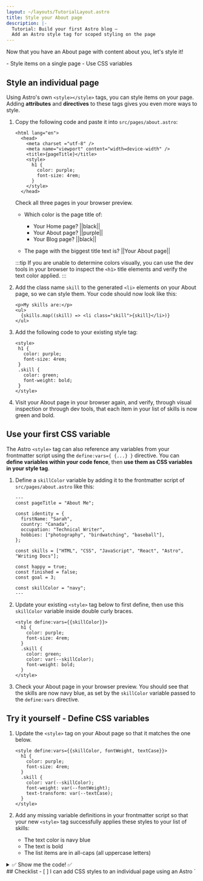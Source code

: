 ```yaml
---
layout: ~/layouts/TutorialLayout.astro
title: Style your About page
description: |-
  Tutorial: Build your first Astro blog —
  Add an Astro style tag for scoped styling on the page
---
```



Now that you have an About page with content about you, let's style it!

<PreCheck>
  - Style items on a single page
  - Use CSS variables
</PreCheck>


## Style an individual page

Using Astro's own `<style></style>` tags, you can style items on your page. Adding **attributes** and **directives** to these tags gives you even more ways to style.

1. Copy the following code and paste it into `src/pages/about.astro`:

    ```astro title="src/pages/about.astro" ins={6-11}
    <html lang="en">
      <head>
        <meta charset ="utf-8" />
        <meta name="viewport" content="width=device-width" />
        <title>{pageTitle}</title>
        <style>
          h1 {
            color: purple;
            font-size: 4rem;
          }
        </style>
      </head> 

    ```

    Check all three pages in your browser preview.
    
    - Which color is the page title of:

        - Your Home page?  ||black||
        - Your About page? ||purple||
        - Your Blog page? ||black||

    - The page with the biggest title text is? ||Your About page||

    :::tip
    If you are unable to determine colors visually, you can use the dev tools in your browser to inspect the `<h1>` title elements and verify the text color applied.
    :::

2. Add the class name `skill` to the generated `<li>` elements on your About page, so we can style them. Your code should now look like this:

    ```astro title="src/pages/about.astro" 'class="skill"'
    <p>My skills are:</p>
    <ul>
      {skills.map((skill) => <li class="skill">{skill}</li>)}
    </ul>
    ```

3. Add the following code to your existing style tag:

     ```astro title="src/pages/about.astro" ins={6-9}
    <style>
      h1 {
        color: purple;
        font-size: 4rem;
      }
      .skill {
        color: green;
        font-weight: bold;
      }
    </style>
    ```



  4. Visit your About page in your browser again, and verify, through visual inspection or through dev tools, that each item in your list of skills is now green and bold.

## Use your first CSS variable
The Astro `<style>` tag can also reference any variables from your frontmatter script using the `define:vars={ {...} }` directive. You can **define variables within your code fence**, then **use them as CSS variables in your style tag**.

1. Define a `skillColor` variable by adding it to the frontmatter script of `src/pages/about.astro` like this:

    ```astro title="src/pages/about.astro" ins={17}
    ---
    const pageTitle = "About Me";

    const identity = {
      firstName: "Sarah",
      country: "Canada",
      occupation: "Technical Writer",
      hobbies: ["photography", "birdwatching", "baseball"],
    };

    const skills = ["HTML", "CSS", "JavaScript", "React", "Astro", "Writing Docs"];

    const happy = true;
    const finished = false;
    const goal = 3;
  
    const skillColor = "navy";
    ---
    ```

2. Update your existing `<style>` tag below to first define, then use this `skillColor` variable inside double curly braces.

    ```astro title="src/pages/about.astro" "define:vars={{skillColor}}" "var(--skillColor)" del={7} ins={8}
    <style define:vars={{skillColor}}> 
      h1 {
        color: purple;
        font-size: 4rem;
      }
      .skill {
        color: green;
        color: var(--skillColor);
        font-weight: bold;
      }
    </style>
    ```

3. Check your About page in your browser preview. You should see that the skills are now navy blue, as set by the `skillColor` variable passed to the `define:vars` directive.

<Box icon="puzzle-piece">

## Try it yourself - Define CSS variables
 
 1. Update the `<style>` tag on your About page so that it matches the one below. 

    ```astro title="src/pages/about.astro"
    <style define:vars={{skillColor, fontWeight, textCase}}>
      h1 {
        color: purple;
        font-size: 4rem;
      }
      .skill {
        color: var(--skillColor);
        font-weight: var(--fontWeight);
        text-transform: var(--textCase);
      }
    </style>
    ```
 
 2. Add any missing variable definitions in your frontmatter script so that your new `<style>` tag successfully applies these styles to your list of skills:
    - The text color is navy blue
    - The text is bold
    - The list items are in all-caps (all uppercase letters)

<details>
<summary>✅ Show me the code! ✅</summary>

```astro title="src/pages/about.astro" ins={18-19}
---
const pageTitle = "About Me";

const identity = {
  firstName: "Sarah",
  country: "Canada",
  occupation: "Technical Writer",
  hobbies: ["photography", "birdwatching", "baseball"],
};

const skills = ["HTML", "CSS", "JavaScript", "React", "Astro", "Writing Docs"];

const happy = true;
const finished = false;
const goal = 3;

const skillColor = "navy";
const fontWeight = "bold";
const textCase = "uppercase";
---
```
</details>

</Box>



<Box icon="check-list">
## Checklist

<Checklist>
- [ ] I can add CSS styles to an individual page using an Astro `<style>` tag.
- [ ] I can use variables to style elements on the page.
</Checklist>
</Box>

### Resources
- [Astro syntax vs JSX - comparison](/en/core-concepts/astro-components/#differences-between-astro-and-jsx)

- [Astro `<style>` tag](/en/guides/styling/#styling-in-astro)

- [CSS variables in Astro](/en/guides/styling/#css-variables)



